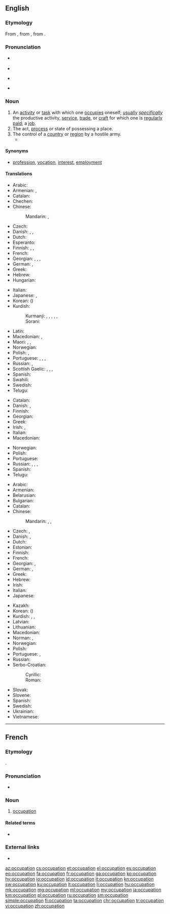 ==English==

===Etymology===
From {{etyl|enm|en}} {{m|enm|occupacioun}}, from {{etyl|frm|en}} {{m|frm|occupation}}, from {{etyl|la|en}} {{m|la|[[occupātio]], [[occupātiōnem]]}}.

===Pronunciation===
* {{a|US}} {{IPA|/ɑkjuːpeɪʃən/|lang=en}}
* {{audio|en-us-occupation.ogg|Audio (US)|lang=en}}
* {{a|UK}} {{IPA|/ɒkjuːpeɪʃən/|lang=en}}
* {{rhymes|eɪʃən|lang=en}}

===Noun===
{{en-noun}}

# An [[activity]] or [[task]] with which one [[occupies]] oneself; [[usually]] ''[[specifically]]'' the productive activity, [[service]], [[trade]], or [[craft]] for which one is [[regularly]] [[paid]]; a [[job]].
# The act, [[process]] or state of possessing a place.
# The control of a [[country]] or [[region]] by a hostile army.
#* {{quote-news
|year=2012
|date=April 23
|author=Angelique Chrisafis
|title=François Hollande on top but far right scores record result in French election
|work=the Guardian
|url=http://www.guardian.co.uk/world/2012/apr/23/francois-hollande-french-election
|page=
|passage=The lawyer and twice-divorced mother of three had presented herself as the modern face of her party, trying to strip it of unsavoury overtones after her father's convictions for saying the Nazi '''occupation''' of France was not "particularly inhumane".}}

====Synonyms====
* {{qualifier|activity with which one occupies oneself}} [[profession]], [[vocation]], [[interest]], [[employment]]

====Translations====
{{trans-top|activity or task with which one occupies oneself}}
* Arabic: {{t|ar|وَظِيفَة|f}}
* Armenian: {{t+|hy|զբաղմունք}}, {{qualifier|regularly paid}} {{t+|hy|աշխատանք}}
* Catalan: {{t|ca|ocupació|f}}
* Chechen: {{t|ce|корматалла}}
* Chinese:
*: Mandarin: {{t+|cmn|職業|sc=Hani}}, {{t+|cmn|职业|tr=zhíyè|sc=Hani}}
* Czech: {{t+|cs|zaměstnání|n}}
* Danish: {{t+|da|arbejde|n}}, {{t|da|beskæftigelse|c}}, {{t|da|erhverv|n}}
* Dutch: {{t+|nl|bezigheid|f}}
* Esperanto: {{t|eo|okupo}}
* Finnish: {{t+|fi|ammatti}}, {{t+|fi|työ}}, {{t|fi|ajanviete}}
* French: {{t+|fr|occupation|f}}
* Georgian: {{t|ka|საქმიანობა}}, {{t|ka|ხელობა}}, {{t|ka|პროფესია}}, {{t|ka|თავშესაქცევი}}
* German: {{t+|de|Beschäftigung|f}}, {{t+|de|Beruf|m}}
* Greek: {{t+|el|απασχόληση|f}}
* Hebrew: {{t|he|תעסוקה|tr=ta'asuka}}
* Hungarian: {{t+|hu|foglalkozás}}
{{trans-mid}}
* Italian: {{t+|it|occupazione|f}}
* Japanese: {{t+|ja|仕事|tr=しごと, shigoto}}, {{t+|ja|職業|tr=しょくぎょう, shokugyō}}
* Korean: {{t+|ko|직업|sc=Hang}} ({{t+|ko|職業|sc=Hani}})
* Kurdish:
*: Kurmanji: {{t+|ku|pîşe}}, {{t+|ku|meslek}}, {{t+|ku|mihne}}, {{t+|ku|hokar}}, {{t+|ku|kariyer}}, {{t+|ku|profesyon}}
*: Sorani: {{t|ckb|پیشە|tr=pîşe}}
* Latin: {{t|la|negotium}}
* Macedonian: {{t+|mk|зани́мање|n}}, {{t|mk|стру́ка|f}}
* Maori: {{t|mi|whakatāuteute}}, {{t|mi|umanga}} {{qualifier|profession}}, {{t|mi|mahi}} {{qualifier|job, employment}}
* Norwegian: {{t+|no|yrke|n}}
* Polish: {{t+|pl|zajęcie|n}}, {{t+|pl|zawód|m}}
* Portuguese: {{t+|pt|ocupação|f}}, {{t+|pt|serviço|m}}, {{t+|pt|emprego|m}}, {{t+|pt|trabalho|m}}
* Russian: {{t+|ru|заня́тие|n}}, {{t+|ru|профе́ссия|f}}
* Scottish Gaelic: {{t|gd|cosnadh|m}}, {{t+|gd|obair|f}}, {{t|gd|dreuchd|f}}, {{t|gd|gnìomhachd|f}}
* Spanish: {{t+|es|ocupación|f}}
* Swahili: {{t+|sw|shughuli}}
* Swedish: {{t+|sv|sysselsättning|c}}
* Telugu: {{t+|te|వృత్తి}}
{{trans-bottom}}

{{trans-top|act, process or state of possessing a place}}
* Catalan: {{t|ca|ocupació|f}}
* Danish: {{t|da|besættelse|c}}, {{t|da|okkupation|c}}
* Finnish: {{t|fi|omistus}}
* Georgian: {{t|ka|დაკავება}}
* Greek: {{t+|el|κατάληψη|f}}
* Irish: {{t|ga|lonnaíocht|f}}, {{t|ga|gabháil|m}}
* Italian: {{t+|it|occupazione|f}}
* Macedonian: {{t|mk|зазе́мање|n}}
{{trans-mid}}
* Norwegian: {{t|no|okkupasjon|m}}
* Polish: {{t+|pl|zajmowanie|n}}
* Portuguese: {{t+|pt|ocupação|f}}
* Russian: {{t+|ru|завладе́ние|n}}, {{t+|ru|заня́тие|n}}, {{t+|ru|занима́ние|n}}, {{t+|ru|оккупа́ция|f}}
* Spanish: {{t+|es|ocupación|f}}
* Telugu: {{t|te|ఆక్రమణం}}
{{trans-bottom}}

{{trans-top|control of a country or region by a hostile army}}
* Arabic: {{t|ar|حِرْفَة|f}}
* Armenian: {{t|hy|օկուպացիա}}
* Belarusian: {{t|be|акупа́цыя|f}}
* Bulgarian: {{t+|bg|окупа́ция|f}}
* Catalan: {{t|ca|ocupació|f}}
* Chinese:
*: Mandarin: {{t+|cmn|占領|sc=Hani}}, {{t+|cmn|占领|tr=zhànlǐng|sc=Hani}}, {{t|cmn|占用|tr=zhànyòng|sc=Hani}}
* Czech: {{t|cs|obsazení|n}}, {{t|cs|okupace|f}}
* Danish: {{t|da|besættelse|c}}, {{t|da|okkupation|c}}
* Dutch: {{t+|nl|bezetting}}
* Estonian: {{t+|et|okupatsioon}}
* Finnish: {{t|fi|miehitys}}
* French: {{t+|fr|occupation|f}}
* Georgian: {{t+|ka|ოკუპაცია}}, {{t|ka|დაპყრობა}}
* German: {{t+|de|Besetzung|f}}, {{t+|de|Okkupation|f}}
* Greek: {{t+|el|κατοχή|f}}
* Hebrew: {{t|he|כיבוש|tr=kibush}}
* Irish: {{t|ga|gabháil|m}}
* Italian: {{t+|it|occupazione|f}}
* Japanese: {{t+|ja|占領|tr=せんりょう, senryō}}
{{trans-mid}}
* Kazakh: {{t|kk|оккупация|sc=Cyrl}}
* Korean: {{t+|ko|점령|sc=Kore}} ({{t+|ko|占領|sc=Kore}})
* Kurdish: {{t|ku|dagirî|f}}, {{t+|ku|dagirkerî|f}}, {{t|ku|داگیری}}
* Latvian: {{t|lv|okupācija|f}}
* Lithuanian: {{t+|lt|okupacija|f}}
* Macedonian: {{t|mk|окупа́ција|f}}
* Norman: {{t|nrf|otchupâtiaon|f}} {{qualifier|Guernsey}}, {{t|nrf|otchupâtion|f}} {{qualifier|Jersey}}
* Norwegian: {{t|no|okkupasjon|m}}
* Polish: {{t+|pl|okupacja|f}}
* Portuguese: {{t+|pt|ocupação|f}}, {{t+|pt|tomada|f}}
* Russian: {{t+|ru|оккупа́ция|f}}
* Serbo-Croatian:
*: Cyrillic: {{t|sh|окупација|f|sc=Cyrl}}
*: Roman: {{t+|sh|okupacija|f}}
* Slovak: {{t|sk|okupácia|f}}
* Slovene: {{t|sl|okupacija|f}}
* Spanish: {{t+|es|ocupación|f}}
* Swedish: {{t+|sv|ockupation|c}}
* Ukrainian: {{t|uk|окупа́ція|f}}
* Vietnamese: {{t|vi|chiếm đóng|alt=sự chiếm đóng}}
{{trans-bottom}}

----

==French==

===Etymology===
{{borrowing|la|[[occupātio]], [[occupātiōnem]]|lang=fr}}.

===Pronunciation===
* {{audio|Fr-occupation.ogg|Audio|lang=fr}}

===Noun===
{{fr-noun|f}}

# [[#English|occupation]] {{gloss|the occupying of a territory; something that one spends one's time on, such as a job or a hobby; act of occupying, of being an occupant}}

====Related terms====
* {{l|fr|occuper}}

===External links===
* {{R:TLFi}}

[[az:occupation]]
[[cs:occupation]]
[[et:occupation]]
[[el:occupation]]
[[es:occupation]]
[[eo:occupation]]
[[fa:occupation]]
[[fr:occupation]]
[[ga:occupation]]
[[ko:occupation]]
[[hy:occupation]]
[[io:occupation]]
[[id:occupation]]
[[it:occupation]]
[[kn:occupation]]
[[sw:occupation]]
[[ku:occupation]]
[[lt:occupation]]
[[li:occupation]]
[[hu:occupation]]
[[mk:occupation]]
[[mg:occupation]]
[[ml:occupation]]
[[my:occupation]]
[[ja:occupation]]
[[km:occupation]]
[[pl:occupation]]
[[ru:occupation]]
[[sm:occupation]]
[[simple:occupation]]
[[fi:occupation]]
[[ta:occupation]]
[[chr:occupation]]
[[tr:occupation]]
[[vi:occupation]]
[[zh:occupation]]